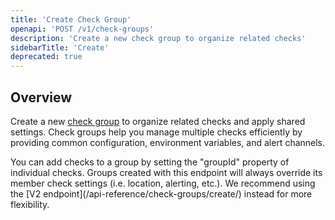 ```yaml
---
title: 'Create Check Group'
openapi: 'POST /v1/check-groups'
description: 'Create a new check group to organize related checks'
sidebarTitle: 'Create'
deprecated: true
---
```


## Overview

Create a new [check group](/platform/groups) to organize related checks and apply shared settings. Check groups help you manage multiple checks efficiently by providing common configuration, environment variables, and alert channels.

<Note>
  You can add checks to a group by setting the "groupId" property of individual checks.
</Note>

<Warning>
  Groups created with this endpoint will always override its member check settings (i.e. location, alerting, etc.). We recommend using the [V2 endpoint](/api-reference/check-groups/create/) instead for more flexibility.
</Warning>